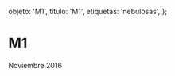 
  objeto: 'M1',
  titulo: 'M1',
  etiquetas: 'nebulosas',
};

# M1

<Imagen
  src="registro/m1_20161101_1_m1_20161111_i88.jpg"
  fecha="20161101"
/>

 Noviembre 2016